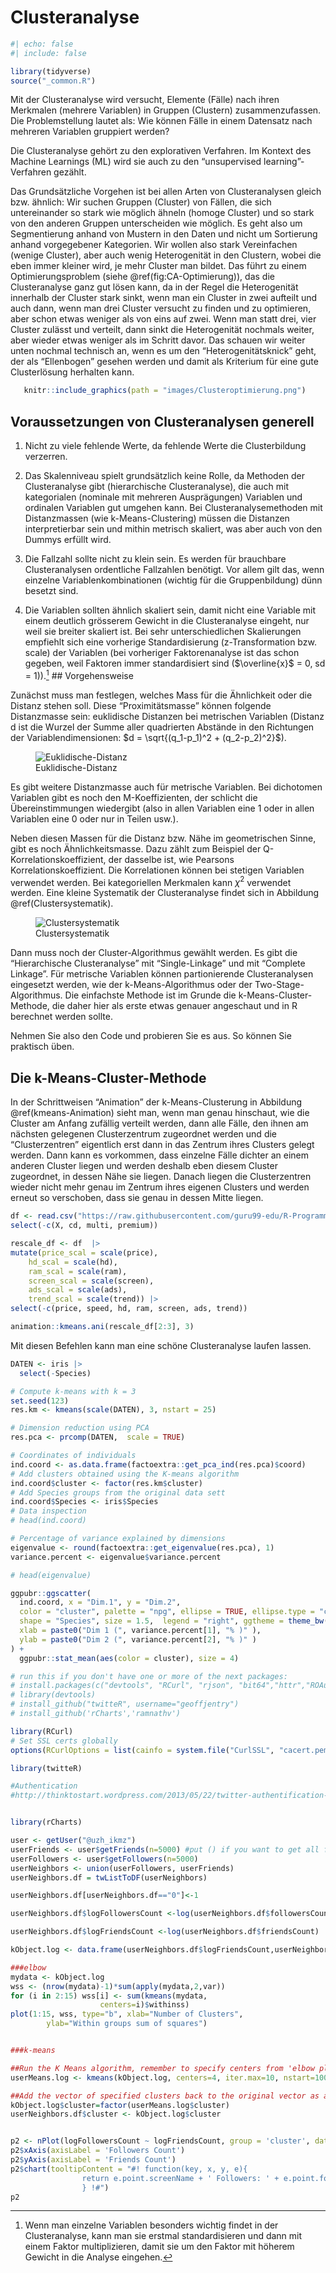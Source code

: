 # Clusteranalyse

```r
#| echo: false
#| include: false

library(tidyverse)
source("_common.R")
```

Mit der Clusteranalyse wird versucht, Elemente (Fälle) nach ihren Merkmalen (mehrere Variablen) in Gruppen (Clustern) zusammenzufassen. Die Problemstellung lautet als: Wie können Fälle in einem Datensatz nach mehreren Variablen gruppiert werden? 

Die Clusteranalyse gehört zu den explorativen Verfahren. Im Kontext des Machine Learnings (ML) wird sie auch zu den "unsupervised learning"-Verfahren gezählt.

Das Grundsätzliche Vorgehen ist bei allen Arten von Clusteranalysen gleich bzw. ähnlich: Wir suchen Gruppen (Cluster) von Fällen, die sich untereinander so stark wie möglich ähneln (homoge Cluster) und so stark von den anderen Gruppen unterscheiden wie möglich. Es geht also um Segmentierung anhand von Mustern in den Daten und nicht um Sortierung anhand vorgegebener Kategorien. Wir wollen also stark Vereinfachen (wenige Cluster), aber auch wenig Heterogenität in den Clustern, wobei die eben immer kleiner wird, je mehr Cluster man bildet. Das führt zu einem Optimierungsproblem (siehe \@ref(fig:CA-Optimierung)), das die Clusteranalyse ganz gut lösen kann, da in der Regel die Heterogenität innerhalb der Cluster stark sinkt, wenn man ein Cluster in zwei aufteilt und auch dann, wenn man drei Cluster versucht zu finden und zu optimieren, aber schon etwas weniger als von eins auf zwei. Wenn man statt drei, vier Cluster zulässt und verteilt, dann sinkt die Heterogenität nochmals weiter, aber wieder etwas weniger als im Schritt davor. Das schauen wir weiter unten nochmal technisch an, wenn es um den "Heterogenitätsknick" geht, der als "Ellenbogen" gesehen werden und damit als Kriterium für eine gute Clusterlösung herhalten kann. 

```r
   knitr::include_graphics(path = "images/Clusteroptimierung.png")
```

## Voraussetzungen von Clusteranalysen generell

1. Nicht zu viele fehlende Werte, da fehlende Werte die Clusterbildung verzerren. 

2. Das Skalenniveau spielt grundsätzlich keine Rolle, da Methoden der Clusteranalyse gibt (hierarchische Clusteranalyse), die auch mit kategorialen (nominale mit mehreren Ausprägungen) Variablen und ordinalen Variablen gut umgehen kann. Bei Clusteranalysemethoden mit Distanzmassen (wie k-Means-Clustering) müssen die Distanzen interpretierbar sein und mithin metrisch skaliert, was aber auch von den Dummys erfüllt wird. 

3.  Die Fallzahl sollte nicht zu klein sein. Es werden für brauchbare Clusteranalysen ordentliche Fallzahlen benötigt. Vor allem gilt das, wenn einzelne Variablenkombinationen (wichtig für die Gruppenbildung) dünn besetzt sind. 

4. Die Variablen sollten ähnlich skaliert sein, damit nicht eine Variable mit einem deutlich grösserem Gewicht in die Clusteranalyse eingeht, nur weil sie breiter skaliert ist. Bei sehr unterschiedlichen Skalierungen empfiehlt sich eine vorherige Standardisierung (z-Transformation bzw. scale) der Variablen (bei vorheriger Faktorenanalyse ist das schon gegeben, weil Faktoren immer standardisiert sind ($\overline{x}$ = 0, sd = 1)).^[Wenn man einzelne Variablen besonders wichtig findet in der Clusteranalyse, kann man sie erstmal standardisieren und dann mit einem Faktor multiplizieren, damit sie um den Faktor mit höherem Gewicht in die Analyse eingehen.] 
## Vorgehensweise

Zunächst muss man festlegen, welches Mass für die Ähnlichkeit oder die Distanz stehen soll. Diese "Proximitätsmasse" können folgende Distanzmasse sein: 
euklidische Distanzen bei metrischen Variablen (Distanz d ist die Wurzel der Summe aller quadrierten Abstände in den Richtungen der Variablendimensionen: $d = \sqrt{(q_1-p_1)^2 + (q_2-p_2)^2}$). 

![Euklidische-Distanz](images/Euclidean_distance_2d)

Es gibt weitere Distanzmasse auch für metrische Variablen. 
Bei dichotomen Variablen gibt es noch den M-Koeffizienten, der schlicht die Übereinstimmungen wiedergibt (also in allen Variablen eine 1 oder in allen Variablen eine 0 oder nur in Teilen usw.). 

Neben diesen Massen für die Distanz bzw. Nähe im geometrischen Sinne, gibt es noch Ähnlichkeitsmasse. Dazu zählt zum Beispiel der Q-Korrelationskoeffizient, der dasselbe ist, wie Pearsons Korrelationskoeffizient. Die Korrelationen können bei stetigen Variablen verwendet werden. Bei kategoriellen Merkmalen kann $\chi^2$ verwendet werden. Eine kleine Systematik der Clusteranalyse findet sich in Abbildung \@ref(Clustersystematik). 

![Clustersystematik](images/Clusteranalysesystematik)

Dann muss noch der Cluster-Algorithmus gewählt werden. Es gibt die "Hierarchische Clusteranalyse" mit "Single-Linkage" und mit "Complete Linkage". Für metrische Variablen können partionierende Clusteranalysen eingesetzt werden, wie der k-Means-Algorithmus oder der Two-Stage-Algorithmus. Die einfachste Methode ist im Grunde die k-Means-Cluster-Methode, die daher hier als erste etwas genauer angeschaut und in R berechnet werden sollte. 

Nehmen Sie also den Code und probieren Sie es aus. So können Sie praktisch üben. 

## Die k-Means-Cluster-Methode

In der Schrittweisen "Animation" der k-Means-Clusterung in Abbildung \@ref(kmeans-Animation) sieht man, wenn man genau hinschaut, wie die Cluster am Anfang zufällig verteilt werden, dann alle Fälle, den ihnen am nächsten gelegenen Clusterzentrum zugeordnet werden und die "Clusterzentren" eigentlich erst dann in das Zentrum ihres Clusters gelegt werden. Dann kann es vorkommen, dass einzelne Fälle dichter an einem anderen Cluster liegen und werden deshalb eben diesem Cluster zugeordnet, in dessen Nähe sie liegen. Danach liegen die Clusterzentren wieder nicht mehr genau im Zentrum ihres eigenen Clusters und werden erneut so verschoben, dass sie genau in dessen Mitte liegen. 

```r
df <- read.csv("https://raw.githubusercontent.com/guru99-edu/R-Programming/master/computers.csv")  |> 
select(-c(X, cd, multi, premium))

rescale_df <- df  |> 
mutate(price_scal = scale(price),
    hd_scal = scale(hd),
    ram_scal = scale(ram),
    screen_scal = scale(screen),
    ads_scal = scale(ads),
    trend_scal = scale(trend)) |> 
select(-c(price, speed, hd, ram, screen, ads, trend))

animation::kmeans.ani(rescale_df[2:3], 3)
```


Mit diesen Befehlen kann man eine schöne Clusteranalyse laufen lassen. 

```r
DATEN <- iris |> 
  select(-Species)

# Compute k-means with k = 3
set.seed(123)
res.km <- kmeans(scale(DATEN), 3, nstart = 25)

# Dimension reduction using PCA
res.pca <- prcomp(DATEN,  scale = TRUE)

# Coordinates of individuals
ind.coord <- as.data.frame(factoextra::get_pca_ind(res.pca)$coord)
# Add clusters obtained using the K-means algorithm
ind.coord$cluster <- factor(res.km$cluster)
# Add Species groups from the original data sett
ind.coord$Species <- iris$Species
# Data inspection
# head(ind.coord)

# Percentage of variance explained by dimensions
eigenvalue <- round(factoextra::get_eigenvalue(res.pca), 1)
variance.percent <- eigenvalue$variance.percent

# head(eigenvalue)

ggpubr::ggscatter(
  ind.coord, x = "Dim.1", y = "Dim.2", 
  color = "cluster", palette = "npg", ellipse = TRUE, ellipse.type = "convex",
  shape = "Species", size = 1.5,  legend = "right", ggtheme = theme_bw(),
  xlab = paste0("Dim 1 (", variance.percent[1], "% )" ),
  ylab = paste0("Dim 2 (", variance.percent[2], "% )" )
) +
  ggpubr::stat_mean(aes(color = cluster), size = 4)
```

```r
# run this if you don't have one or more of the next packages:
# install.packages(c("devtools", "RCurl", "rjson", "bit64","httr","ROAuth"))
# library(devtools)
# install_github("twitteR", username="geoffjentry")
# install_github('rCharts','ramnathv')

library(RCurl)
# Set SSL certs globally
options(RCurlOptions = list(cainfo = system.file("CurlSSL", "cacert.pem", package = "RCurl")))

library(twitteR)

#Authentication
#http://thinktostart.wordpress.com/2013/05/22/twitter-authentification-with-r/


library(rCharts)

user <- getUser("@uzh_ikmz")
userFriends <- user$getFriends(n=5000) #put () if you want to get all friends and followers
userFollowers <- user$getFollowers(n=5000)
userNeighbors <- union(userFollowers, userFriends)
userNeighbors.df = twListToDF(userNeighbors)

userNeighbors.df[userNeighbors.df=="0"]<-1

userNeighbors.df$logFollowersCount <-log(userNeighbors.df$followersCount)

userNeighbors.df$logFriendsCount <-log(userNeighbors.df$friendsCount)

kObject.log <- data.frame(userNeighbors.df$logFriendsCount,userNeighbors.df$logFollowersCount)

###elbow
mydata <- kObject.log
wss <- (nrow(mydata)-1)*sum(apply(mydata,2,var))
for (i in 2:15) wss[i] <- sum(kmeans(mydata,
					centers=i)$withinss)
plot(1:15, wss, type="b", xlab="Number of Clusters",
		ylab="Within groups sum of squares")


###k-means

##Run the K Means algorithm, remember to specify centers from 'elbow plot'
userMeans.log <- kmeans(kObject.log, centers=4, iter.max=10, nstart=100)

##Add the vector of specified clusters back to the original vector as a factor
kObject.log$cluster=factor(userMeans.log$cluster)
userNeighbors.df$cluster <- kObject.log$cluster


p2 <- nPlot(logFollowersCount ~ logFriendsCount, group = 'cluster', data = userNeighbors.df, type = 'scatterChart')
p2$xAxis(axisLabel = 'Followers Count')
p2$yAxis(axisLabel = 'Friends Count')
p2$chart(tooltipContent = "#! function(key, x, y, e){
				return e.point.screenName + ' Followers: ' + e.point.followersCount +' Friends: ' + e.point.friendsCount
				} !#")
p2
```
